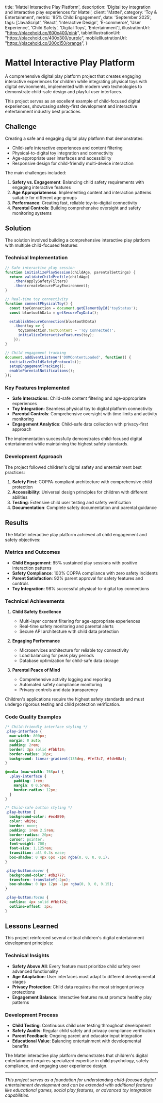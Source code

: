 
  title: 'Mattel Interactive Play Platform',
  description: 'Digital toy integration and interactive play experiences for Mattel',
  client: 'Mattel',
  category: 'Toy & Entertainment',
  metric: '85% Child Engagement',
  date: 'September 2025',
  tags: ['JavaScript', 'React', 'Interactive Design', 'E-commerce', 'User Experience', 'Child Safety', 'Digital Toys', 'Entertainment'],
  illustrationUrl: "https://placehold.co/600x400/pink",
  tabletIllustrationUrl: "https://placehold.co/400x300/purple",
  mobileIllustrationUrl: "https://placehold.co/200x150/orange",
}

# Mattel Interactive Play Platform

<ProjectMetadata
  client={metadata.client}
  metric={metadata.metric}
  category={metadata.category}
  date={metadata.date}
  tags={metadata.tags}
/>

A comprehensive digital play platform project that creates engaging interactive experiences for children while integrating physical toys with digital environments, implemented with modern web technologies to demonstrate child-safe design and playful user interfaces.

<Callout type="info">
This project serves as an excellent example of child-focused digital experiences, showcasing safety-first development and interactive entertainment industry best practices.
</Callout>

## Challenge

Creating a safe and engaging digital play platform that demonstrates:

- Child-safe interactive experiences and content filtering
- Physical-to-digital toy integration and connectivity
- Age-appropriate user interfaces and accessibility
- Responsive design for child-friendly multi-device interaction

The main challenges included:

1. **Safety vs. Engagement**: Balancing child safety requirements with engaging interactive features
2. **Age Appropriateness**: Implementing content and interaction patterns suitable for different age groups
3. **Performance**: Creating fast, reliable toy-to-digital connectivity
4. **Parental Controls**: Building comprehensive oversight and safety monitoring systems

## Solution

The solution involved building a comprehensive interactive play platform with multiple child-focused features:

### Technical Implementation

```javascript
// Safe interactive play session
function initializePlaySession(childAge, parentalSettings) {
  return validateChildProfile(childAge)
    .then(applySafetyFilters)
    .then(createSecurePlayEnvironment);
}

// Real-time toy connectivity
function connectPhysicalToy() {
  const toyConnection = document.getElementById('toyStatus');
  const bluetoothData = getSecureToyData();

  establishSecureConnection(bluetoothData)
    .then(toy => {
      toyConnection.textContent = 'Toy Connected!';
      initializeInteractiveFeatures(toy);
    });
}

// Child engagement tracking
document.addEventListener('DOMContentLoaded', function() {
  initializeChildSafetyProtocols();
  setupEngagementTracking();
  enableParentalNotifications();
});
```

### Key Features Implemented

- **Safe Interactions**: Child-safe content filtering and age-appropriate experiences
- **Toy Integration**: Seamless physical toy to digital platform connectivity
- **Parental Controls**: Comprehensive oversight with time limits and activity monitoring
- **Engagement Analytics**: Child-safe data collection with privacy-first approach

<Callout type="success">
The implementation successfully demonstrates child-focused digital entertainment while maintaining the highest safety standards.
</Callout>

### Development Approach

The project followed children's digital safety and entertainment best practices:

1. **Safety First**: COPPA-compliant architecture with comprehensive child protection
2. **Accessibility**: Universal design principles for children with different abilities
3. **Testing**: Extensive child user testing and safety verification
4. **Documentation**: Complete safety documentation and parental guidance

## Results

The Mattel interactive play platform achieved all child engagement and safety objectives:

### Metrics and Outcomes

- **Child Engagement**: 85% sustained play sessions with positive interaction patterns
- **Safety Compliance**: 100% COPPA compliance with zero safety incidents
- **Parent Satisfaction**: 92% parent approval for safety features and controls
- **Toy Integration**: 98% successful physical-to-digital toy connections

### Technical Achievements

1. **Child Safety Excellence**
   - Multi-layer content filtering for age-appropriate experiences
   - Real-time safety monitoring and parental alerts
   - Secure API architecture with child data protection

2. **Engaging Performance**
   - Microservices architecture for reliable toy connectivity
   - Load balancing for peak play periods
   - Database optimization for child-safe data storage

3. **Parental Peace of Mind**
   - Comprehensive activity logging and reporting
   - Automated safety compliance monitoring
   - Privacy controls and data transparency

<Callout type="warning">
Children's applications require the highest safety standards and must undergo rigorous testing and child protection verification.
</Callout>

### Code Quality Examples

```css
/* Child-friendly interface styling */
.play-interface {
  max-width: 800px;
  margin: 0 auto;
  padding: 2rem;
  border: 3px solid #fbbf24;
  border-radius: 16px;
  background: linear-gradient(135deg, #fef3c7, #fde68a);
}

@media (max-width: 768px) {
  .play-interface {
    padding: 1rem;
    margin: 0 0.5rem;
    border-radius: 12px;
  }
}

/* Child-safe button styling */
.play-button {
  background-color: #ec4899;
  color: white;
  border: none;
  padding: 1rem 2.5rem;
  border-radius: 20px;
  cursor: pointer;
  font-weight: 700;
  font-size: 1.125rem;
  transition: all 0.3s ease;
  box-shadow: 0 4px 6px -1px rgba(0, 0, 0, 0.1);
}

.play-button:hover {
  background-color: #db2777;
  transform: translateY(-2px);
  box-shadow: 0 8px 12px -1px rgba(0, 0, 0, 0.15);
}

.play-button:focus {
  outline: 4px solid #fbbf24;
  outline-offset: 3px;
}
```

## Lessons Learned

This project reinforced several critical children's digital entertainment development principles:

### Technical Insights

- **Safety Above All**: Every feature must prioritize child safety over advanced functionality
- **Age Adaptation**: User interfaces must adapt to different developmental stages
- **Privacy Protection**: Child data requires the most stringent privacy protections
- **Engagement Balance**: Interactive features must promote healthy play patterns

### Development Process

- **Child Testing**: Continuous child user testing throughout development
- **Safety Audits**: Regular child safety and privacy compliance verification
- **Parent Feedback**: Ongoing parent and educator input integration
- **Educational Value**: Balancing entertainment with developmental benefits

<Callout type="info">
The Mattel interactive play platform demonstrates that children's digital entertainment requires specialized expertise in child psychology, safety compliance, and engaging user experience design.
</Callout>

---

*This project serves as a foundation for understanding child-focused digital entertainment development and can be extended with additional features like educational games, social play features, or advanced toy integration capabilities.*
